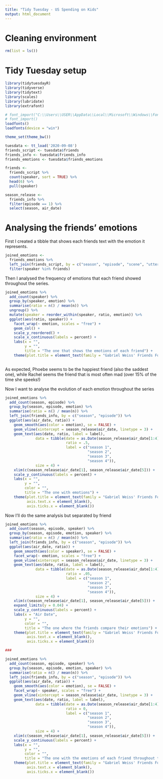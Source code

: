 ```yaml
---
title: "Tidy Tuesday - US Spending on Kids"
output: html_document
---
```


# Cleaning environment

```r
rm(list = ls())
```

# Tidy Tuesday setup

```r
library(tidytuesdayR)
library(tidyverse)
library(tidytext)
library(scales)
library(lubridate)
library(extrafont)

# font_import("C:\\Users\\USER\\AppData\\Local\\Microsoft\\Windows\\Fonts")
# font_import()
loadfonts()
loadfonts(device = "win")

theme_set(theme_bw())

tuesdata <- tt_load('2020-09-08')
friends_script <- tuesdata$friends
friends_info <- tuesdata$friends_info
friends_emotions <- tuesdata$friends_emotions
```

```r
friends <- 
  friends_script %>% 
  count(speaker, sort = TRUE) %>% 
  head(6) %>% 
  pull(speaker)

season_release <- 
  friends_info %>% 
  filter(episode == 1) %>%
  select(season, air_date)
```

# Analysing the friends' emotions

First I created a tibble that shows each friends text with the emotion it represents.

```r
joined_emotions <- 
  friends_emotions %>% 
  left_join(friends_script, by = c("season", "episode", "scene", "utterance")) %>% 
  filter(speaker %in% friends)
```

Then I analysed the frequency of emotions that each friend showed throughout the series.

```r
joined_emotions %>%
  add_count(speaker) %>% 
  group_by(speaker, emotion) %>% 
  summarise(ratio = n() / mean(n)) %>%
  ungroup() %>% 
  mutate(speaker = reorder_within(speaker, ratio, emotion)) %>%
  ggplot(aes(ratio, speaker)) +
    facet_wrap(~ emotion, scales = "free") +
    geom_col() +
    scale_y_reordered() +
    scale_x_continuous(labels = percent) +
    labs(x = "",
         y = "",
         title = "The one that shows the emotions of each friend") +
    theme(plot.title = element_text(family = "Gabriel Weiss' Friends Font"))
  
```

As expected, Phoebe seems to be the happiest friend (also the saddest one), while Rachel seems the friend that is most often mad (over 15% of the time she speeks!)

Now I want to analyse the evolution of each emotion throughout the series

```r
joined_emotions %>% 
  add_count(season, episode) %>% 
  group_by(season, episode, emotion) %>% 
  summarise(ratio = n() / mean(n)) %>% 
  left_join(friends_info, by = c("season", "episode")) %>% 
  ggplot(aes(air_date, ratio)) +
    geom_smooth(aes(color = emotion), se = FALSE) +
    geom_vline(xintercept = season_release$air_date, linetype = 3) +
    geom_text(aes(date, ratio, label = label), 
              data = tibble(date = as.Date(season_release$air_date[1:4] + dmonths(6)), 
                            ratio = .5, 
                            label = c("season 1",
                                      "season 2",
                                      "season 3",
                                      "season 4")),
              size = 4) +
    xlim(c(season_release$air_date[1], season_release$air_date[5])) +
    scale_y_continuous(labels = percent) +
    labs(x = "",
         y = "",
         color = "",
         title = "The one with emotions") +
    theme(plot.title = element_text(family = "Gabriel Weiss' Friends Font"),
          axis.text.x = element_blank(),
          axis.ticks.x = element_blank())
```

Now I'll do the same analysis but separated by friend

```r
joined_emotions %>% 
  add_count(season, episode, speaker) %>%
  group_by(season, episode, emotion, speaker) %>% 
  summarise(ratio = n() / mean(n)) %>% 
  left_join(friends_info, by = c("season", "episode")) %>% 
  ggplot(aes(air_date, ratio)) +
    geom_smooth(aes(color = speaker), se = FALSE) +
    facet_wrap(~ emotion, scales = "free") +
    geom_vline(xintercept = season_release$air_date, linetype = 3) +
    geom_text(aes(date, ratio, label = label), 
              data = tibble(date = as.Date(season_release$air_date[1:4] + dmonths(6)), 
                            ratio = .05, 
                            label = c("season 1",
                                      "season 2",
                                      "season 3",
                                      "season 4")),
              size = 4) +
    xlim(c(season_release$air_date[1], season_release$air_date[5])) +
    expand_limits(y = 0.04) +
    scale_y_continuous(labels = percent) +
    labs(x = "Air Date",
         y = "",
         color = "",
         title = "The one where the friends compare their emotions") +
    theme(plot.title = element_text(family = "Gabriel Weiss' Friends Font"),
          axis.text.x = element_blank(),
          axis.ticks.x = element_blank())

### 

joined_emotions %>% 
  add_count(season, episode, speaker) %>%
  group_by(season, episode, emotion, speaker) %>% 
  summarise(ratio = n() / mean(n)) %>% 
  left_join(friends_info, by = c("season", "episode")) %>% 
  ggplot(aes(air_date, ratio)) +
    geom_smooth(aes(color = emotion), se = FALSE) +
    facet_wrap(~ speaker, scales = "free") +
    geom_vline(xintercept = season_release$air_date, linetype = 3) +
    geom_text(aes(date, ratio, label = label), 
              data = tibble(date = as.Date(season_release$air_date[1:4] + dmonths(6)), 
                            ratio = 0, 
                            label = c("season 1",
                                      "season 2",
                                      "season 3",
                                      "season 4")),
              size = 4) +
    xlim(c(season_release$air_date[1], season_release$air_date[5])) +
    scale_y_continuous(labels = percent) +
    labs(x = "",
         y = "",
         color = "",
         title = "The one with the emotions of each friend throughout time") +
    theme(plot.title = element_text(family = "Gabriel Weiss' Friends Font"),
          axis.text.x = element_blank(),
          axis.ticks.x = element_blank())
```